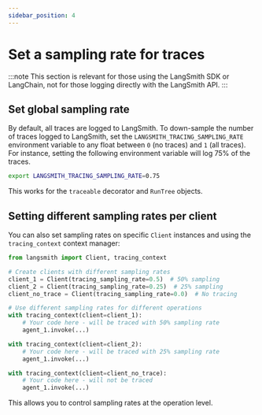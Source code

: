 ```yaml
---
sidebar_position: 4
---
```


# Set a sampling rate for traces

:::note
This section is relevant for those using the LangSmith SDK or LangChain, not for those logging directly with the LangSmith API.
:::

## Set global sampling rate

By default, all traces are logged to LangSmith.
To down-sample the number of traces logged to LangSmith, set the `LANGSMITH_TRACING_SAMPLING_RATE` environment variable to
any float between `0` (no traces) and `1` (all traces).
For instance, setting the following environment variable will log 75% of the traces.

```bash
export LANGSMITH_TRACING_SAMPLING_RATE=0.75
```

This works for the `traceable` decorator and `RunTree` objects.

## Setting different sampling rates per client

You can also set sampling rates on specific `Client` instances and using the `tracing_context` context manager:

```python
from langsmith import Client, tracing_context

# Create clients with different sampling rates
client_1 = Client(tracing_sampling_rate=0.5)  # 50% sampling
client_2 = Client(tracing_sampling_rate=0.25)  # 25% sampling
client_no_trace = Client(tracing_sampling_rate=0.0)  # No tracing

# Use different sampling rates for different operations
with tracing_context(client=client_1):
    # Your code here - will be traced with 50% sampling rate
    agent_1.invoke(...)

with tracing_context(client=client_2):
    # Your code here - will be traced with 25% sampling rate
    agent_1.invoke(...)

with tracing_context(client=client_no_trace):
    # Your code here - will not be traced
    agent_1.invoke(...)
```

This allows you to control sampling rates at the operation level.